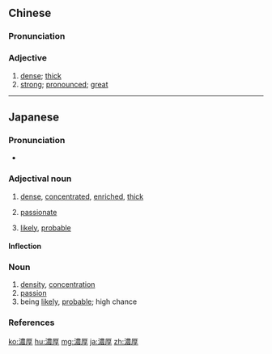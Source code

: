 {{also|浓厚}}
==Chinese==
{{zh-forms|s=浓厚}}

===Pronunciation===
{{zh-pron
|m=nónghòu
|c=nung4 hau5
|mn=qz:lông-hiǒ/xm,zz:lông-hō͘
|cat=a
}}

===Adjective===
{{zh-adj}}

# [[dense]]; [[thick]]
# [[strong]]; [[pronounced]]; [[great]]
#: {{zh-x|'''濃厚''' 的 興{xìng}趣|'''great''' interest}}

----

==Japanese==
{{ja-kanjitab|のう|こう|yomi=on}}

===Pronunciation===
* {{ja-pron|のうこう|y=o|acc=0|acc_ref=NHK}}

===Adjectival noun===
{{ja-adj|のうこう|decl=な}}
# [[dense]], [[concentrated]], [[enriched]], [[thick]]
#: {{ja-usex|'''濃厚な'''スープ|'''のうこう な''' スープ|thick soup}}
# [[passionate]]
#: {{ja-usex|'''濃厚な'''ラブシーン|'''のうこう な''' ラブ シーン|passionate love scene}}
# [[likely]], [[probable]]

====Inflection====
{{ja-na|濃厚|のうこう|nōkō}}

===Noun===
{{ja-noun|のうこう}}
# [[density]], [[concentration]]
# [[passion]]
# being [[likely]], [[probable]]; high chance

===References===
<references/>

[[ko:濃厚]]
[[hu:濃厚]]
[[mg:濃厚]]
[[ja:濃厚]]
[[zh:濃厚]]